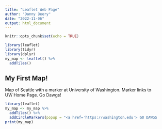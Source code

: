 ```yaml
---
title: "Leaflet Web Page"
author: "Danny Beery"
date: "2022-11-06"
output: html_document
---
```


```r
knitr::opts_chunk$set(echo = TRUE)
```

```r
library(leaflet)
library(tidyr)
library(dplyr)
my_map <- leaflet() %>%
  addTiles()
```

## My First Map!

Map of Seattle with a marker at University of Washington. Marker links to UW Home Page. Go Dawgs!

```r
library(leaflet)
my_map <- my_map %>%
  addTiles() %>%
  addCircleMarkers(popup = "<a href='https://washington.edu'> GO DAWGS (UW Home Page)</a>", lat = 47.655548, lng = -122.303200)
print(my_map)
```

